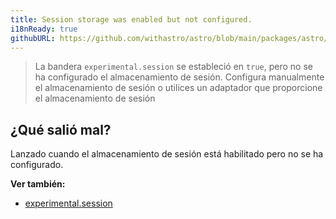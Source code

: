 ```yaml
---
title: Session storage was enabled but not configured.
i18nReady: true
githubURL: https://github.com/withastro/astro/blob/main/packages/astro/src/core/errors/errors-data.ts
---
```

> La bandera `experimental.session` se estableció en `true`, pero no se ha configurado el almacenamiento de sesión. Configura manualmente el almacenamiento de sesión o utilices un adaptador que proporcione el almacenamiento de sesión

## ¿Qué salió mal?
Lanzado cuando el almacenamiento de sesión está habilitado pero no se ha configurado.

**Ver también:**
-  [experimental.session](/es/reference/experimental-flags/sessions/)

